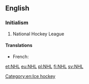 ==English==
{{wikipedia|National Hockey League|NHL}}

===Initialism===
{{en-initialism}}

# {{context|sports}} National Hockey League

====Translations====
{{trans-top|National Hockey League}}
* French: {{t-|fr|LNH|f}}
{{trans-mid}}
{{trans-bottom}}

[[Category:en:Ice hockey]]

[[et:NHL]]
[[eu:NHL]]
[[pl:NHL]]
[[fi:NHL]]
[[sv:NHL]]